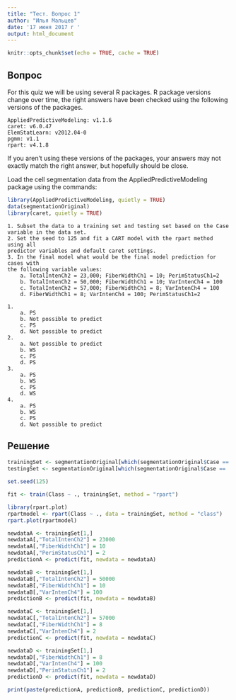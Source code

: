 ```yaml
---
title: "Тест. Вопрос 1"
author: "Илья Мальцев"
date: '17 июня 2017 г '
output: html_document
---
```


```r
knitr::opts_chunk$set(echo = TRUE, cache = TRUE)
```

## Вопрос

For this quiz we will be using several R packages. R package versions change 
over time, the right answers have been checked using the following versions 
of the packages.

    AppliedPredictiveModeling: v1.1.6
    caret: v6.0.47
    ElemStatLearn: v2012.04-0
    pgmm: v1.1
    rpart: v4.1.8

If you aren't using these versions of the packages, your answers may not 
exactly match the right answer, but hopefully should be close.

Load the cell segmentation data from the AppliedPredictiveModeling package 
using the commands:

```r
library(AppliedPredictiveModeling, quietly = TRUE)
data(segmentationOriginal)
library(caret, quietly = TRUE)
```

    1. Subset the data to a training set and testing set based on the Case 
    variable in the data set.
    2. Set the seed to 125 and fit a CART model with the rpart method using all 
    predictor variables and default caret settings.
    3. In the final model what would be the final model prediction for cases with 
    the following variable values:
        a. TotalIntenCh2 = 23,000; FiberWidthCh1 = 10; PerimStatusCh1=2
        b. TotalIntenCh2 = 50,000; FiberWidthCh1 = 10; VarIntenCh4 = 100
        c. TotalIntenCh2 = 57,000; FiberWidthCh1 = 8; VarIntenCh4 = 100
        d. FiberWidthCh1 = 8; VarIntenCh4 = 100; PerimStatusCh1=2

    1.
        a. PS
        b. Not possible to predict
        c. PS
        d. Not possible to predict
    2. 
        a. Not possible to predict
        b. WS
        c. PS
        d. PS
    3. 
        a. PS
        b. WS
        c. PS
        d. WS
    4. 
        a. PS
        b. WS
        c. PS
        d. Not possible to predict

## Решение

```r
trainingSet <- segmentationOriginal[which(segmentationOriginal$Case == 'Train'),]
testingSet <- segmentationOriginal[which(segmentationOriginal$Case == 'Test'),]
```

```r
set.seed(125)
```

```r
fit <- train(Class ~ ., trainingSet, method = "rpart")
```

```r
library(rpart.plot)
rpartmodel <- rpart(Class ~ ., data = trainingSet, method = "class")
rpart.plot(rpartmodel)
```

```r
newdataA <- trainingSet[1,]
newdataA[,"TotalIntenCh2"] = 23000
newdataA[,"FiberWidthCh1"] = 10
newdataA[,"PerimStatusCh1"] = 2
predictionA <- predict(fit, newdata = newdataA)

newdataB <- trainingSet[1,]
newdataB[,"TotalIntenCh2"] = 50000
newdataB[,"FiberWidthCh1"] = 10
newdataB[,"VarIntenCh4"] = 100
predictionB <- predict(fit, newdata = newdataB)

newdataC <- trainingSet[1,]
newdataC[,"TotalIntenCh2"] = 57000
newdataC[,"FiberWidthCh1"] = 8
newdataC[,"VarIntenCh4"] = 2
predictionC <- predict(fit, newdata = newdataC)

newdataD <- trainingSet[1,]
newdataD[,"FiberWidthCh1"] = 8
newdataD[,"VarIntenCh4"] = 100
newdataD[,"PerimStatusCh1"] = 2
predictionD <- predict(fit, newdata = newdataD)

print(paste(predictionA, predictionB, predictionC, predictionD))
```

